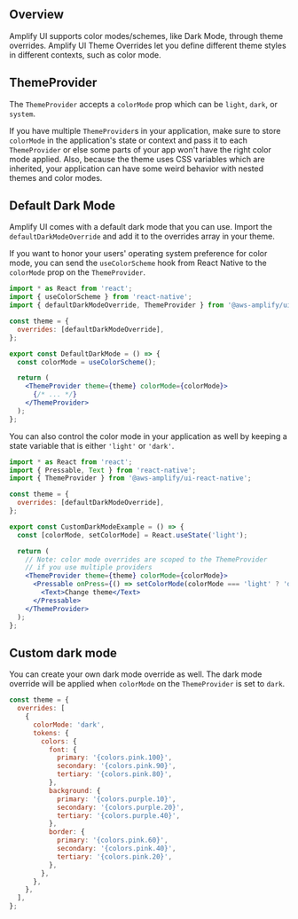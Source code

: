 
## Overview

Amplify UI supports color modes/schemes, like Dark Mode, through theme overrides. Amplify UI Theme Overrides let you define different theme styles in different contexts, such as color mode.

## ThemeProvider

The `ThemeProvider` accepts a `colorMode` prop which can be `light`, `dark`, or `system`.

<Alert role="none" variation="warning">

If you have multiple `ThemeProvider`s in your application, make sure to store `colorMode` in the application's state or context and pass it to each `ThemeProvider` or else some parts of your app won't have the right color mode applied. Also, because the theme uses CSS variables which are inherited, your application can have some weird behavior with nested themes and color modes.

</Alert>

## Default Dark Mode

Amplify UI comes with a default dark mode that you can use. Import the `defaultDarkModeOverride` and add it to the overrides array in your theme.

If you want to honor your users' operating system preference for color mode, you can send the `useColorScheme` hook from React Native to the `colorMode` prop on the `ThemeProvider`. 

```jsx
import * as React from 'react';
import { useColorScheme } from 'react-native';
import { defaultDarkModeOverride, ThemeProvider } from '@aws-amplify/ui-react';

const theme = {
  overrides: [defaultDarkModeOverride],
};

export const DefaultDarkMode = () => {
  const colorMode = useColorScheme();

  return (
    <ThemeProvider theme={theme} colorMode={colorMode}>
      {/* ... */}
    </ThemeProvider>
  );
};
```

You can also control the color mode in your application as well by keeping a state variable that is either `'light'` or `'dark'`.

```jsx
import * as React from 'react';
import { Pressable, Text } from 'react-native';
import { ThemeProvider } from '@aws-amplify/ui-react-native';

const theme = {
  overrides: [defaultDarkModeOverride],
};

export const CustomDarkModeExample = () => {
  const [colorMode, setColorMode] = React.useState('light');

  return (
    // Note: color mode overrides are scoped to the ThemeProvider
    // if you use multiple providers
    <ThemeProvider theme={theme} colorMode={colorMode}>
      <Pressable onPress={() => setColorMode(colorMode === 'light' ? 'dark' : 'light')}>
        <Text>Change theme</Text>
      </Pressable>
    </ThemeProvider>
  );
};
```

## Custom dark mode

You can create your own dark mode override as well. The dark mode override will be applied when `colorMode` on the `ThemeProvider` is set to `dark`. 

```jsx
const theme = {
  overrides: [
    {
      colorMode: 'dark',
      tokens: {
        colors: {
          font: {
            primary: '{colors.pink.100}',
            secondary: '{colors.pink.90}',
            tertiary: '{colors.pink.80}',
          },
          background: {
            primary: '{colors.purple.10}',
            secondary: '{colors.purple.20}',
            tertiary: '{colors.purple.40}',
          },
          border: {
            primary: '{colors.pink.60}',
            secondary: '{colors.pink.40}',
            tertiary: '{colors.pink.20}',
          },
        },
      },
    },
  ],
};
```

